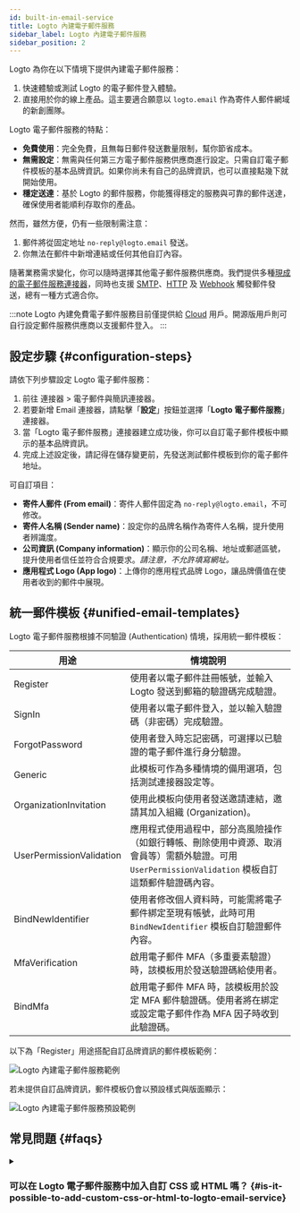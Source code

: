 ```yaml
---
id: built-in-email-service
title: Logto 內建電子郵件服務
sidebar_label: Logto 內建電子郵件服務
sidebar_position: 2
---
```


Logto 為你在以下情境下提供內建電子郵件服務：

1. 快速體驗或測試 Logto 的電子郵件登入體驗。
2. 直接用於你的線上產品。這主要適合願意以 `logto.email` 作為寄件人郵件網域的新創團隊。

Logto 電子郵件服務的特點：

- **免費使用**：完全免費，且無每日郵件發送數量限制，幫你節省成本。
- **無需設定**：無需與任何第三方電子郵件服務供應商進行設定。只需自訂電子郵件模板的基本品牌資訊。如果你尚未有自己的品牌資訊，也可以直接點幾下就開始使用。
- **穩定送達**：基於 Logto 的郵件服務，你能獲得穩定的服務與可靠的郵件送達，確保使用者能順利存取你的產品。

然而，雖然方便，仍有一些限制需注意：

1. 郵件將從固定地址 `no-reply@logto.email` 發送。
2. 你無法在郵件中新增連結或任何其他自訂內容。

隨著業務需求變化，你可以隨時選擇其他電子郵件服務供應商。我們提供多種[現成的電子郵件服務連接器](/connectors/email-connectors#popular-email-providers)，同時也支援 [SMTP](/integrations/smtp)、[HTTP](/integrations/http-email) 及 [Webhook](/developers/webhooks) 觸發郵件發送，總有一種方式適合你。

:::note
Logto 內建免費電子郵件服務目前僅提供給 [Cloud](https://cloud.logto.io/) 用戶。開源版用戶則可自行設定郵件服務供應商以支援郵件登入。
:::

## 設定步驟 \{#configuration-steps}

請依下列步驟設定 Logto 電子郵件服務：

1. 前往 <CloudLink to="/connectors/passwordless">連接器 > 電子郵件與簡訊連接器</CloudLink>。
2. 若要新增 Email 連接器，請點擊「**設定**」按鈕並選擇「**Logto 電子郵件服務**」連接器。
3. 當「Logto 電子郵件服務」連接器建立成功後，你可以自訂電子郵件模板中顯示的基本品牌資訊。
4. 完成上述設定後，請記得在儲存變更前，先發送測試郵件模板到你的電子郵件地址。

可自訂項目：

- **寄件人郵件 (From email)**：寄件人郵件固定為 `no-reply@logto.email`，不可修改。
- **寄件人名稱 (Sender name)**：設定你的品牌名稱作為寄件人名稱，提升使用者辨識度。
- **公司資訊 (Company information)**：顯示你的公司名稱、地址或郵遞區號，提升使用者信任並符合合規要求。_請注意，不允許填寫網址。_
- **應用程式 Logo (App logo)**：上傳你的應用程式品牌 Logo，讓品牌價值在使用者收到的郵件中展現。

## 統一郵件模板 \{#unified-email-templates}

Logto 電子郵件服務根據不同驗證 (Authentication) 情境，採用統一郵件模板：

| 用途                     | 情境說明                                                                                                                                             |
| ------------------------ | ---------------------------------------------------------------------------------------------------------------------------------------------------- |
| Register                 | 使用者以電子郵件註冊帳號，並輸入 Logto 發送到郵箱的驗證碼完成驗證。                                                                                  |
| SignIn                   | 使用者以電子郵件登入，並以輸入驗證碼（非密碼）完成驗證。                                                                                             |
| ForgotPassword           | 使用者登入時忘記密碼，可選擇以已驗證的電子郵件進行身分驗證。                                                                                         |
| Generic                  | 此模板可作為多種情境的備用選項，包括測試連接器設定等。                                                                                               |
| OrganizationInvitation   | 使用此模板向使用者發送邀請連結，邀請其加入組織 (Organization)。                                                                                      |
| UserPermissionValidation | 應用程式使用過程中，部分高風險操作（如銀行轉帳、刪除使用中資源、取消會員等）需額外驗證。可用 `UserPermissionValidation` 模板自訂這類郵件驗證碼內容。 |
| BindNewIdentifier        | 使用者修改個人資料時，可能需將電子郵件綁定至現有帳號，此時可用 `BindNewIdentifier` 模板自訂驗證郵件內容。                                            |
| MfaVerification          | 啟用電子郵件 MFA（多重要素驗證）時，該模板用於發送驗證碼給使用者。                                                                                   |
| BindMfa                  | 啟用電子郵件 MFA 時，該模板用於設定 MFA 郵件驗證碼。使用者將在綁定或設定電子郵件作為 MFA 因子時收到此驗證碼。                                        |

以下為「Register」用途搭配自訂品牌資訊的郵件模板範例：

<img src="/img/assets/logto-email-service-template-sample.png" alt="Logto 內建電子郵件服務範例" />

若未提供自訂品牌資訊，郵件模板仍會以預設樣式與版面顯示：

<img
  src="/img/assets/logto-email-service-template-sample-without-branding.png"
  alt="Logto 內建電子郵件服務預設範例"
/>

## 常見問題 \{#faqs}

<details>
<summary>

### 可以在 Logto 電子郵件服務中加入自訂 CSS 或 HTML 嗎？ \{#is-it-possible-to-add-custom-css-or-html-to-logto-email-service}

</summary>

Logto 內建電子郵件服務不支援自訂 CSS 或 HTML，你僅能修改通用品牌元素。此限制是為了維護內建郵件服務的穩定性，因所有租戶共用同一 IP 與寄件人地址。詳情請參考「[提升郵件送達率的因素](https://blog.logto.io/verification-email-delivery#factors-to-improve-email-delivery)」。

若需自訂郵件模板，建議改用其他郵件連接器，如 AWS Direct Mail、SendGrid、Mailgun、Postmark 或 SMTP。

</details>
